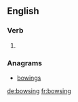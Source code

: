 
==English==

===Verb===
{{head|en}}

# {{present participle of|bowse}}

===Anagrams===
* [[bowings#English|bowings]]

[[de:bowsing]]
[[fr:bowsing]]